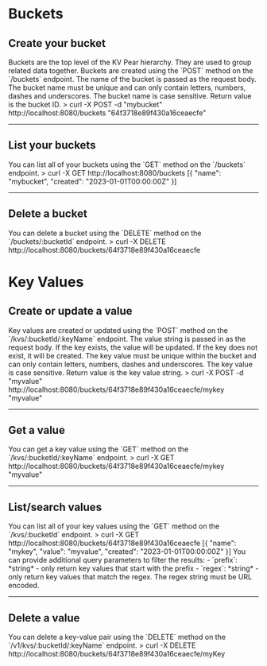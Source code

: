 
<h1 id="buckets">Buckets</h1>
<Spacer height={2} />

<h2 id="create-bucket">Create your bucket</h2>
<EndpointLabel method="POST" path="/v1/buckets" />
Buckets are the top level of the KV Pear hierarchy. They are used to group related data together. Buckets are created using the `POST` method on the `/buckets` endpoint. The name of the bucket is passed as the request body. The bucket name must be unique and can only contain letters, numbers, dashes and underscores. The bucket name is case sensitive.
Return value is the bucket ID.
<Highlight className="bash block">
  &gt; curl -X POST -d "mybucket" http://localhost:8080/buckets
  "64f3718e89f430a16ceaecfe"
</Highlight>
<Spacer height={4} />
<hr />

<Spacer height={1} />
<h2 id="list-buckets">List your buckets</h2>
<EndpointLabel method="GET" path="/v1/buckets" />
You can list all of your buckets using the `GET` method on the `/buckets` endpoint.
<Highlight className="bash block">
  &gt; curl -X GET http://localhost:8080/buckets
  [&#123; "name": "mybucket", "created": "2023-01-01T00:00:00Z" &#125;]
</Highlight>
<Spacer height={4} />
<hr />

<Spacer height={1} />
<h2 id="delete-buckets">Delete a bucket</h2>
<EndpointLabel method="DELETE" path="/v1/buckets/:bucketId" />
You can delete a bucket using the `DELETE` method on the `/buckets/:bucketId` endpoint.
<Highlight className="bash block">
  &gt; curl -X DELETE http://localhost:8080/buckets/64f3718e89f430a16ceaecfe
</Highlight>
<Spacer height={8} />

<h1 id="kvs">Key Values</h1>
<Spacer height={2} />

<h2 id="create-kv">Create or update a value</h2>
<EndpointLabel method="POST" path="/v1/kvs/:bucketId/:keyName" />
Key values are created or updated using the `POST` method on the `/kvs/:bucketId/:keyName` endpoint. The value string is passed in as the request body. 
If the key exists, the value will be updated. If the key does not exist, it will be created.
The key value must be unique within the bucket and can only contain letters, numbers, dashes and underscores. The key value is case sensitive.
Return value is the key value string.
<Highlight className="bash block">
  &gt; curl -X POST -d "myvalue" http://localhost:8080/buckets/64f3718e89f430a16ceaecfe/mykey
  "myvalue"
</Highlight>
<Spacer height={4} />
<hr />

<Spacer height={1} />
<h2 id="get-kv">Get a value</h2>
<EndpointLabel method="GET" path="/v1/kvs/:bucketId/:keyName" />
You can get a key value using the `GET` method on the `/kvs/:bucketId/:keyName` endpoint.
<Highlight className="bash block">
  &gt; curl -X GET http://localhost:8080/buckets/64f3718e89f430a16ceaecfe/mykey
  "myvalue"
</Highlight>
<Spacer height={4} />
<hr />

<Spacer height={1} />
<h2 id="list-kv">List/search values</h2>
<EndpointLabel method="GET" path="/v1/kvs/:bucketId" />
You can list all of your key values using the `GET` method on the `/kvs/:bucketId` endpoint.
<Highlight className="bash block">
  &gt; curl -X GET http://localhost:8080/buckets/64f3718e89f430a16ceaecfe
  [&#123; "name": "mykey", "value": "myvalue", "created": "2023-01-01T00:00:00Z" &#125;]
</Highlight>
<Spacer height={1} />
You can provide additional query parameters to filter the results:
- `prefix`: *string* - only return key values that start with the prefix
- `regex`: *string* - only return key values that match the regex. The regex string must be URL encoded.
<Spacer height={3} />
<hr />

<Spacer height={1} />
<h2 id="delete-kv">Delete a value</h2>
<EndpointLabel method="GET" path="/v1/kvs/:bucketId/:keyName" />
You can delete a key-value pair using the `DELETE` method on the `/v1/kvs/:bucketId/:keyName` endpoint.
<Highlight className="bash block">
  &gt; curl -X DELETE http://localhost:8080/buckets/64f3718e89f430a16ceaecfe/myKey
</Highlight>
<Spacer height={4} />
